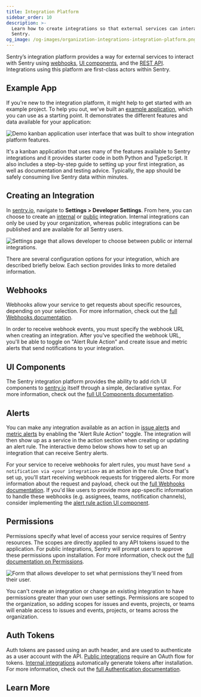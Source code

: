 ```yaml
---
title: Integration Platform
sidebar_order: 10
description: >-
  Learn how to create integrations so that external services can interact with
  Sentry.
og_image: /og-images/organization-integrations-integration-platform.png
---
```


Sentry’s integration platform provides a way for external services to interact with Sentry using [webhooks](/organization/integrations/integration-platform/webhooks/), [UI components](/organization/integrations/integration-platform/ui-components/), and the [REST API](/api). Integrations using this platform are first-class actors within Sentry.

## Example App

If you're new to the integration platform, it might help to get started with an example project. To help you out, we've built an [example application](https://github.com/getsentry/integration-platform-example), which you can use as a starting point. It demonstrates the different features and data available for your application:

![Demo kanban application user interface that was built to show integration platform features.](./img/reference-implementation-frontend.png)

It's a kanban application that uses many of the features available to Sentry integrations and it provides starter code in both Python and TypeScript. It also includes a step-by-step guide to setting up your first integration, as well as documentation and testing advice. Typically, the app should be safely consuming live Sentry data within minutes.

## Creating an Integration

In [sentry.io](https://sentry.io), navigate to **Settings > Developer Settings**. From here, you can choose to create an [internal](/organization/integrations/integration-platform/internal-integration) or [public](/organization/integrations/integration-platform/public-integration) integration. Internal integrations can only be used by your organization, whereas public integrations can be published and are available for all Sentry users.

![Settings page that allows developer to choose between public or internal integrations.](./img/dev-settings.png)

There are several configuration options for your integration, which are described briefly below. Each section provides links to more detailed information.

## Webhooks

Webhooks allow your service to get requests about specific resources, depending on your selection. For more information, check out the [full Webhooks documentation](/organization/integrations/integration-platform/webhooks/).

In order to receive webhook events, you must specify the webhook URL when creating an integration. After you've specified the webhook URL, you'll be able to toggle on "Alert Rule Action" and create issue and metric alerts that send notifications to your integration.

## UI Components

The Sentry integration platform provides the ability to add rich UI components to [sentry.io](https://sentry.io) itself through a simple, declarative syntax. For more information, check out the [full UI Components documentation](/organization/integrations/integration-platform/ui-components/).

## Alerts

You can make any integration available as an action in [issue alerts](/organization/integrations/integration-platform/webhooks/issue-alerts) and [metric alerts](/organization/integrations/integration-platform/webhooks/metric-alerts) by enabling the "Alert Rule Action" toggle. The integration will then show
up as a service in the action section when creating or updating an alert rule. The interactive demo below shows how to set up an integration that can receive Sentry alerts.

<Arcade src="https://demo.arcade.software/v7uhzmdV6Q5PDzoVPAE6?embed&show_copy_link=true" />

For your service to receive webhooks for alert rules, you must have `Send a notification via <your integration>` as an action in the rule. Once that's set up, you'll start receiving webhook requests for triggered alerts. For more information about the request and payload, check out the [full Webhooks documentation](/organization/integrations/integration-platform/webhooks/). If you'd like users to provide more app-specific information to handle these webhooks (e.g. assignees, teams, notification channels), consider implementing the [alert rule action UI component](/organization/integrations/integration-platform/ui-components/alert-rule-action).

## Permissions

Permissions specify what level of access your service requires of Sentry resources. The scopes are directly applied to any API tokens issued to the application. For public integrations, Sentry will prompt users to approve these permissions upon installation. For more information, check out the [full documentation on Permissions](/api/permissions/).

![Form that allows developer to set what permissions they'll need from their user.](./img/permissions.png)

You can't create an integration or change an existing integration to have permissions greater than your own user settings. Permissions are scoped to the organization, so adding scopes for issues and events, projects, or teams will enable access to issues and events, projects, or teams across the organization.

## Auth Tokens

Auth tokens are passed using an auth header, and are used to authenticate as a user account with the API. [Public integrations](/organization/integrations/integration-platform/public-integration) require an OAuth flow for tokens. [Internal integrations](/organization/integrations/integration-platform/internal-integration) automatically generate tokens after installation. For more information, check out the [full Authentication documentation](/api/auth/).

## Learn More

<PageGrid />
